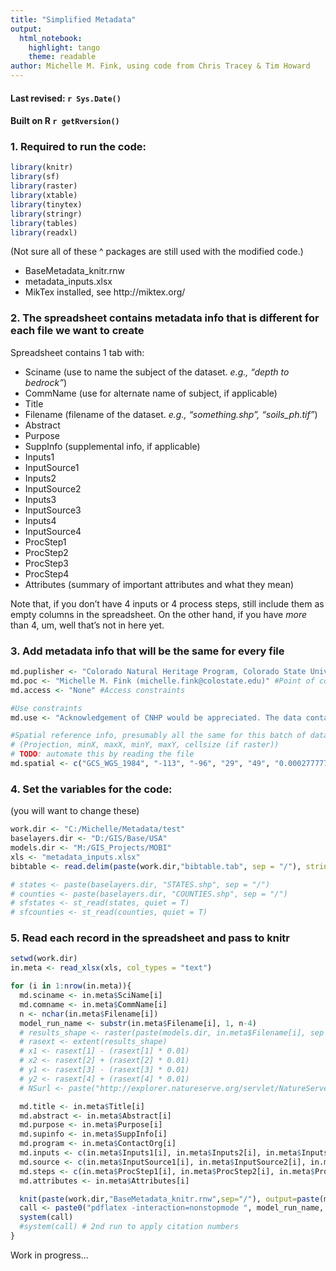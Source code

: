 ```yaml
---
title: "Simplified Metadata"
output: 
  html_notebook: 
    highlight: tango
    theme: readable
author: Michelle M. Fink, using code from Chris Tracey & Tim Howard
---
```

#### Last revised: `r Sys.Date()`
#### Built on R `r getRversion()`

### 1. Required to run the code:  
```r
library(knitr)
library(sf)
library(raster)
library(xtable)
library(tinytex)
library(stringr)
library(tables)
library(readxl)
```
(Not sure all of these ^ packages are still used with the modified code.)

+ BaseMetadata_knitr.rnw
+ metadata_inputs.xlsx
+ MikTex installed, see http://miktex.org/

### 2. The spreadsheet contains metadata info that is different for each file we want to create
Spreadsheet contains 1 tab with:  

+ Sciname (use to name the subject of the dataset. *e.g., "depth to bedrock"*)  
+ CommName (use for alternate name of subject, if applicable)  
+ Title  
+ Filename (filename of the dataset. *e.g., "something.shp", "soils_ph.tif"*)  
+ Abstract  
+ Purpose  
+ SuppInfo (supplemental info, if applicable)  
+ Inputs1  
+ InputSource1
+ Inputs2  
+ InputSource2
+ Inputs3  
+ InputSource3
+ Inputs4  
+ InputSource4
+ ProcStep1
+ ProcStep2
+ ProcStep3
+ ProcStep4
+ Attributes (summary of important attributes and what they mean)  

Note that, if you don't have 4 inputs or 4 process steps, still include them as empty columns in the spreadsheet. On the other hand, if you have *more* than 4, um, well that's not in here yet.

### 3. Add metadata info that will be the same for every file
```r
md.puplisher <- "Colorado Natural Heritage Program, Colorado State University" #Organization
md.poc <- "Michelle M. Fink (michelle.fink@colostate.edu)" #Point of contact
md.access <- "None" #Access constraints

#Use constraints
md.use <- "Acknowledgement of CNHP would be appreciated. The data contained herein are provided on an as-is, as-available basis without warranties of any kind, expressed or implied, including (but not limited to) warranties of merchantability, fitness for a particular purpose, and non-infringement. CNHP, Colorado State University and the State of Colorado further expressly disclaim any warranty that the data are error-free or current as of the date supplied." 

#Spatial reference info, presumably all the same for this batch of data
# (Projection, minX, maxX, minY, maxY, cellsize (if raster))
# TODO: automate this by reading the file
md.spatial <- c("GCS_WGS_1984", "-113", "-96", "29", "49", "0.00027777778") 
```

### 4. Set the variables for the code:
(you will want to change these)

```r
work.dir <- "C:/Michelle/Metadata/test"
baselayers.dir <- "D:/GIS/Base/USA"
models.dir <- "M:/GIS_Projects/MOBI"
xls <- "metadata_inputs.xlsx"
bibtable <- read.delim(paste(work.dir,"bibtable.tab", sep = "/"), stringsAsFactors=FALSE)

# states <- paste(baselayers.dir, "STATES.shp", sep = "/")
# counties <- paste(baselayers.dir, "COUNTIES.shp", sep = "/")
# sfstates <- st_read(states, quiet = T)
# sfcounties <- st_read(counties, quiet = T)
```

### 5. Read each record in the spreadsheet and pass to knitr

```r
setwd(work.dir)
in.meta <- read_xlsx(xls, col_types = "text")

for (i in 1:nrow(in.meta)){
  md.sciname <- in.meta$SciName[i]
  md.comname <- in.meta$CommName[i]
  n <- nchar(in.meta$Filename[i])
  model_run_name <- substr(in.meta$Filename[i], 1, n-4)
  # results_shape <- raster(paste(models.dir, in.meta$Filename[i], sep = "/"))
  # rasext <- extent(results_shape)
  # x1 <- rasext[1] - (rasext[1] * 0.01)
  # x2 <- rasext[2] + (rasext[2] * 0.01)
  # y1 <- rasext[3] - (rasext[3] * 0.01)
  # y2 <- rasext[4] + (rasext[4] * 0.01)
  # NSurl <- paste("http://explorer.natureserve.org/servlet/NatureServe?searchName=",gsub(" ", "+", md.sciname, fixed=TRUE), sep="")

  md.title <- in.meta$Title[i]
  md.abstract <- in.meta$Abstract[i]
  md.purpose <- in.meta$Purpose[i]
  md.supinfo <- in.meta$SuppInfo[i]
  md.program <- in.meta$ContactOrg[i]
  md.inputs <- c(in.meta$Inputs1[i], in.meta$Inputs2[i], in.meta$Inputs3[i], in.meta$Inputs4[i])
  md.source <- c(in.meta$InputSource1[i], in.meta$InputSource2[i], in.meta$InputSource3[i], in.meta$InputSource4[i])
  md.steps <- c(in.meta$ProcStep1[i], in.meta$ProcStep2[i], in.meta$ProcStep3[i], in.meta$ProcStep4[i])
  md.attributes <- in.meta$Attributes[i]

  knit(paste(work.dir,"BaseMetadata_knitr.rnw",sep="/"), output=paste(model_run_name, ".tex",sep=""))
  call <- paste0("pdflatex -interaction=nonstopmode ", model_run_name, ".tex")
  system(call)
  #system(call) # 2nd run to apply citation numbers
}
```

Work in progress...
